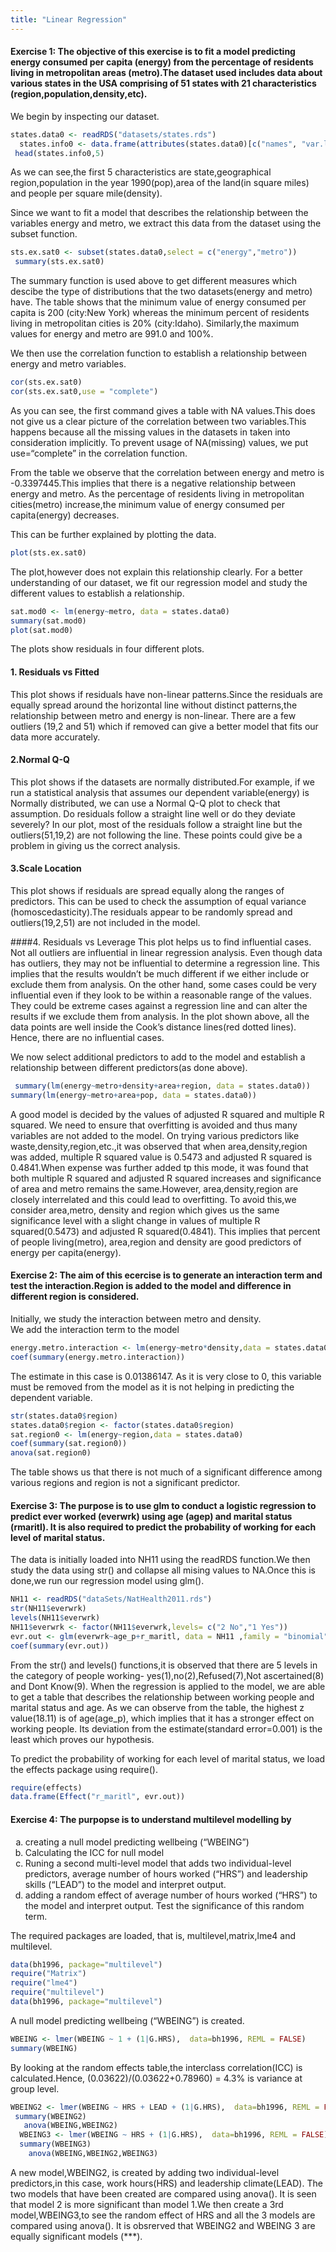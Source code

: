 ```yaml
---
title: "Linear Regression"
---
```


#### Exercise 1: The objective of this exercise is to fit a model predicting energy consumed per capita (energy) from the percentage of residents living in metropolitan areas (metro).The dataset used includes data about various states in the USA comprising of 51 states with 21 characteristics (region,population,density,etc).



We begin by inspecting our dataset.
```r
states.data0 <- readRDS("datasets/states.rds")
  states.info0 <- data.frame(attributes(states.data0)[c("names", "var.labels")])
 head(states.info0,5)
```


As we can see,the first 5 characteristics are state,geographical region,population in the year 1990(pop),area of the land(in square miles) and people per square mile(density).

Since we want to fit a model that describes the relationship between the variables energy and metro, we extract this data from the dataset using the subset function. 
```r
sts.ex.sat0 <- subset(states.data0,select = c("energy","metro"))
 summary(sts.ex.sat0)

```

The summary function is  used above to get different measures which descibe the type of distributions that the two datasets(energy and metro) have. The table shows that the  minimum value of energy consumed per capita is 200 (city:New York) whereas the minimum percent of residents living in metropolitan cities is 20% (city:Idaho). Similarly,the maximum values for energy and metro are 991.0 and 100%. 


We then use the correlation function to establish a relationship between energy and metro variables.
```r
cor(sts.ex.sat0)
cor(sts.ex.sat0,use = "complete")
```

As you can see, the first command gives a table with NA values.This does not give us a clear picture of the correlation between two variables.This happens because all the missing values in the datasets in taken into consideration implicitly. To prevent usage of NA(missing) values, we put use="complete" in the correlation function.

From the table we observe that the correlation between energy and metro is -0.3397445.This implies that there is a negative relationship between energy and metro. As the percentage of residents living in metropolitan cities(metro) increase,the minimum value of energy consumed per capita(energy) decreases.

This can be further explained by plotting the data.
```r
plot(sts.ex.sat0)
```

The plot,however does not explain this relationship clearly. For a better understanding of our dataset, we fit our regression model and study the different values to establish a relationship.
```r
sat.mod0 <- lm(energy~metro, data = states.data0)
summary(sat.mod0) 
plot(sat.mod0)
```

The plots show residuals in four different plots.

#### 1. Residuals vs Fitted
This plot shows if residuals have non-linear patterns.Since the residuals are equally spread  around the horizontal line without distinct patterns,the relationship between metro and energy is non-linear. There are a few outliers (19,2 and 51) which if removed can give a better model that fits our data more accurately.


#### 2.Normal Q-Q 
This plot shows if the datasets are normally distributed.For example, if we run a statistical analysis that assumes our dependent variable(energy) is Normally distributed, we can use a Normal Q-Q plot to check that assumption. Do residuals follow a straight line well or do they deviate severely? In our plot, most of the residuals follow a straight line but the outliers(51,19,2) are not following the line. These points could give be a problem in giving us the correct analysis.


#### 3.Scale Location
This plot shows if residuals are spread equally along the ranges of predictors. This can be used to check the assumption of equal variance (homoscedasticity).The residuals appear to be randomly spread and outliers(19,2,51) are not included in the model.


####4. Residuals vs Leverage
This plot helps us to find influential cases. Not all outliers are influential in linear regression analysis. Even though data has outliers, they may not be influential to determine a regression line. This implies that the results wouldn't be much different if we either include or exclude them from analysis. On the other hand, some cases could be very influential even if they look to be within a reasonable range of the values. They could be extreme cases against a regression line and can alter the results if we exclude them from analysis. 
In the plot shown above, all the data points are well inside the Cook's distance lines(red dotted lines). Hence, there are no influential cases.


We now select additional predictors to add to the model and establish a relationship between different predictors(as done above).
```r
 summary(lm(energy~metro+density+area+region, data = states.data0))
summary(lm(energy~metro+area+pop, data = states.data0))
```


A good model is decided by the values of adjusted R squared and multiple R squared. We need to ensure that overfitting is avoided and thus many variables are not added to the model. On trying various predictors like waste,density,region,etc.,it was observed that when area,density,region was added, multiple R squared value is 0.5473 and adjusted R squared is 0.4841.When expense was further added tp this mode, it was found that both multiple R squared and adjusted R squared increases and significance of area and metro remains the same.However, area,density,region are closely interrelated and this could lead to overfitting. To avoid this,we consider area,metro, density and region which gives us the same significance level with a slight change in values of multiple R squared(0.5473) and adjusted R squared(0.4841). This implies that percent of people living(metro), area,region and density are good predictors of energy per capita(energy).






#### Exercise 2: The aim of this ecercise is to generate an interaction term and test the interaction.Region is added to the model and difference in different region is considered.


Initially, we study the interaction between metro and density.                                         
We add the interaction term to the model
```r
energy.metro.interaction <- lm(energy~metro*density,data = states.data0)                    
coef(summary(energy.metro.interaction))
```

The estimate in this case is 0.01386147. As it is very close to 0, this variable must be removed from the model as it is not helping in predicting the dependent variable.


```r
str(states.data0$region)
states.data0$region <- factor(states.data0$region)
sat.region0 <- lm(energy~region,data = states.data0)
coef(summary(sat.region0))
anova(sat.region0)
```

The table shows us that there is not much of a significant difference among various regions and region is not a significant predictor.






#### Exercise 3: The purpose is to use glm to conduct a logistic regression to predict ever worked (everwrk) using age (agep) and marital status (rmaritl). It is also required to predict the probability of working for each level of marital status.


The data is initially loaded into NH11 using the readRDS function.We then study the data using str() and collapse all mising values to NA.Once this is done,we run our regression model using glm().


```r
NH11 <- readRDS("dataSets/NatHealth2011.rds")
str(NH11$everwrk)
levels(NH11$everwrk)
NH11$everwrk <- factor(NH11$everwrk,levels= c("2 No","1 Yes"))
evr.out <- glm(everwrk~age_p+r_maritl, data = NH11 ,family = "binomial")
coef(summary(evr.out))
```

From the str() and levels() functions,it is observed that there are 5 levels in the category of people working- yes(1),no(2),Refused(7),Not ascertained(8)  and Dont Know(9). When the regression is applied to the model, we are able to get a table that describes the relationship between working people and  marital status and age. As we can observe from the table, the highest z value(18.11) is of age(age_p), which implies that it has a stronger effect on working people. Its deviation from the estimate(standard error=0.001) is the least which proves our hypothesis. 

To predict the probability of working for each level of marital status, we load the effects package using require().
```r
require(effects)
data.frame(Effect("r_maritl", evr.out))                                     
```





#### Exercise 4: The purpopse is to understand multilevel modelling by
a. creating a null model predicting wellbeing ("WBEING")
b. Calculating the ICC for null model
c. Runing a second multi-level model that adds two individual-level predictors, average number of       hours worked ("HRS") and leadership skills ("LEAD") to the model and interpret output.
d. adding a random effect of average number of hours worked ("HRS") to the model and interpret          output. Test the significance of this random term.

The required packages are loaded, that is, multilevel,matrix,lme4 and multilevel.
```r
data(bh1996, package="multilevel")
require("Matrix")
require("lme4")
require("multilevel")
data(bh1996, package="multilevel")
```



A null model predicting wellbeing ("WBEING") is created.
```r
WBEING <- lmer(WBEING ~ 1 + (1|G.HRS),  data=bh1996, REML = FALSE) 
summary(WBEING)
```

By looking at the random effects table,the interclass correlation(ICC) is calculated.Hence, (0.03622)/(0.03622+0.78960) = 4.3% is variance at group level.


```r
WBEING2 <- lmer(WBEING ~ HRS + LEAD + (1|G.HRS),  data=bh1996, REML = FALSE)  
 summary(WBEING2)
   anova(WBEING,WBEING2)
  WBEING3 <- lmer(WBEING ~ HRS + (1|G.HRS),  data=bh1996, REML = FALSE)
  summary(WBEING3)
    anova(WBEING,WBEING2,WBEING3)
```
A new model,WBEING2, is created by adding two individual-level predictors,in this case, work hours(HRS) and leadership climate(LEAD). The two models that have been created are compared using anova(). It is seen that model 2 is more significant than model 1.We then create a 3rd model,WBEING3,to see the random effect of HRS and all the 3 models are compared using anova().
It is obsrerved that WBEING2 and WBEING 3 are equally significant models (***).
